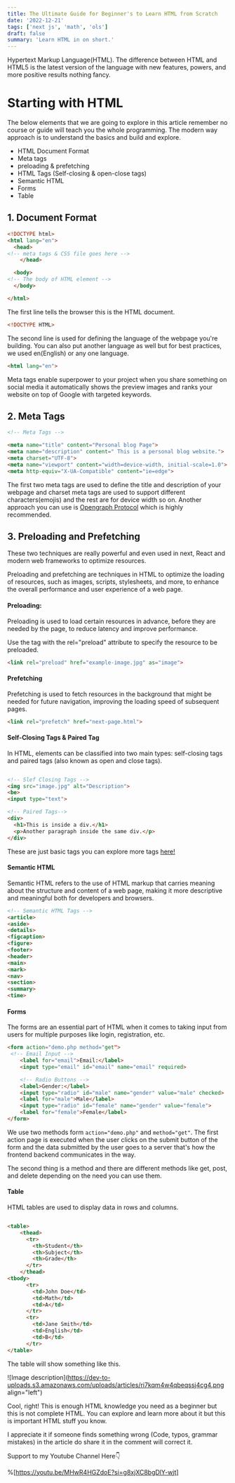 ```yaml
---
title: The Ultimate Guide for Beginner's to Learn HTML from Scratch
date: '2022-12-21'
tags: ['next js', 'math', 'ols']
draft: false
summary: 'Learn HTML in on short.'
---
```


Hypertext Markup Language(HTML). The difference between HTML and HTML5 is the latest version of the language with new features, powers, and more positive results nothing fancy.

# Starting with HTML

The below elements that we are going to explore in this article remember no course or guide will teach you the whole programming. The modern way approach is to understand the basics and build and explore.

- HTML Document Format
- Meta tags
- preloading & prefetching
- HTML Tags (Self-closing & open-close tags)
- Semantic HTML
- Forms
- Table

## 1\. Document Format

```HTML
<!DOCTYPE html>
<html lang="en">
  <head>
<!-- meta tags & CSS file goes here -->
    </head>

  <body>
<!-- The body of HTML element -->
  </body>

</html>
```

The first line tells the browser this is the HTML document.

```HTML
<!DOCTYPE HTML>
```

The second line is used for defining the language of the webpage you're building. You can also put another language as well but for best practices, we used en(English) or any one language.

```HTML
<html lang="en">
```

Meta tags enable superpower to your project when you share something on social media it automatically shows the preview images and ranks your website on top of Google with targeted keywords.

## 2\. Meta Tags

```HTML
<!-- Meta Tags -->

<meta name="title" content="Personal blog Page">
<meta name="description" content=" This is a personal blog website.">
<meta charset="UTF-8">
<meta name="viewport" content="width=device-width, initial-scale=1.0">
<meta http-equiv="X-UA-Compatible" content="ie=edge">
```

The first two meta tags are used to define the title and description of your webpage and charset meta tags are used to support different characters(emojis) and the rest are for device width so on. Another approach you can use is [Opengraph Protocol](https://ogp.me/) which is highly recommended.

## 3\. Preloading and Prefetching

These two techniques are really powerful and even used in next, React and modern web frameworks to optimize resources.

Preloading and prefetching are techniques in HTML to optimize the loading of resources, such as images, scripts, stylesheets, and more, to enhance the overall performance and user experience of a web page.

#### Preloading:

Preloading is used to load certain resources in advance, before they are needed by the page, to reduce latency and improve performance.

Use the tag with the rel="preload" attribute to specify the resource to be preloaded.

```HTML
<link rel="preload" href="example-image.jpg" as="image">
```

#### Prefetching

Prefetching is used to fetch resources in the background that might be needed for future navigation, improving the loading speed of subsequent pages.

```HTML
<link rel="prefetch" href="next-page.html">
```

#### Self-Closing Tags & Paired Tag

In HTML, elements can be classified into two main types: self-closing tags and paired tags (also known as open and close tags).

```HTML

<!-- Slef Closing Tags -->
<img src="image.jpg" alt="Description">
<be>
<input type="text">

<!-- Paired Tags-->
<div>
  <h1>This is inside a div.</h1>
  <p>Another paragraph inside the same div.</p>
</div>
```

These are just basic tags you can explore more tags [here!](https://www.w3schools.com/tags/)

#### Semantic HTML

Semantic HTML refers to the use of HTML markup that carries meaning about the structure and content of a web page, making it more descriptive and meaningful both for developers and browsers.

```HTML
<!-- Semantic HTML Tags -->
<article>
<aside>
<details>
<figcaption>
<figure>
<footer>
<header>
<main>
<mark>
<nav>
<section>
<summary>
<time>
```

#### Forms

The forms are an essential part of HTML when it comes to taking input from users for multiple purposes like login, registration, etc.

```HTML
<form action="demo.php method="get">
 <!-- Email Input -->
    <label for="email">Email:</label>
    <input type="email" id="email" name="email" required>

    <!-- Radio Buttons -->
    <label>Gender:</label>
    <input type="radio" id="male" name="gender" value="male" checked>
    <label for="male">Male</label>
    <input type="radio" id="female" name="gender" value="female">
    <label for="female">Female</label>
</form>
```

We use two methods form `action="demo.php"` and `method="get"`. The first action page is executed when the user clicks on the submit button of the form and the data submitted by the user goes to a server that's how the frontend backend communicates in the way.

The second thing is a method and there are different methods like get, post, and delete depending on the need you can use them.

#### Table

HTML tables are used to display data in rows and columns.

```HTML

<table>
    <thead>
      <tr>
        <th>Student</th>
        <th>Subject</th>
        <th>Grade</th>
      </tr>
    </thead>
<tbody>
      <tr>
        <td>John Doe</td>
        <td>Math</td>
        <td>A</td>
      </tr>
      <tr>
        <td>Jane Smith</td>
        <td>English</td>
        <td>B</td>
      </tr>
</table>
```

The table will show something like this.

![Image description](https://dev-to-uploads.s3.amazonaws.com/uploads/articles/ri7kqm4w4qbeqssj4cg4.png align="left")

Cool, right! This is enough HTML knowledge you need as a beginner but this is not complete HTML. You can explore and learn more about it but this is important HTML stuff you know.

I appreciate it if someone finds something wrong (Code, typos, grammar mistakes) in the article do share it in the comment will correct it.

Support to my Youtube Channel Here👇

%[https://youtu.be/MHwR4HGZdoE?si=g8xjXC8bgDlY-wjt]
